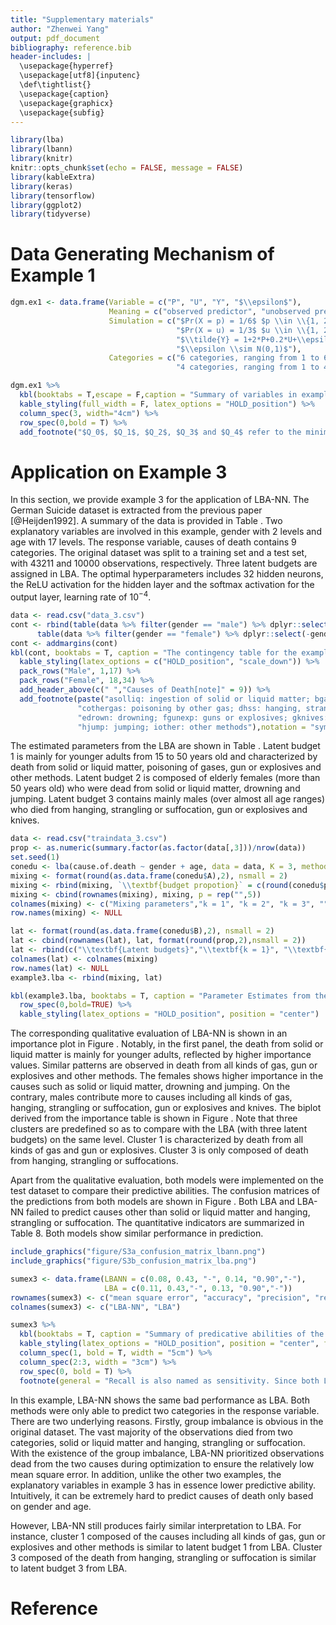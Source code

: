 ```yaml
---
title: "Supplementary materials"
author: "Zhenwei Yang"
output: pdf_document
bibliography: reference.bib
header-includes: |
  \usepackage{hyperref}
  \usepackage[utf8]{inputenc}
  \def\tightlist{}
  \usepackage{caption}
  \usepackage{graphicx}
  \usepackage{subfig}
---
```


\renewcommand{\thefigure}{S\arabic{figure}}
\setcounter{figure}{0}
\renewcommand{\thetable}{S\arabic{table}}
\setcounter{table}{0}
\renewcommand{\theequation}{S\arabic{equation}}
\setcounter{equation}{0}


```r
library(lba)
library(lbann)
library(knitr)
knitr::opts_chunk$set(echo = FALSE, message = FALSE)
library(kableExtra)
library(keras)
library(tensorflow)
library(ggplot2)
library(tidyverse)
```

# Data Generating Mechanism of Example 1
```r
dgm.ex1 <- data.frame(Variable = c("P", "U", "Y", "$\\epsilon$"),
                      Meaning = c("observed predictor", "unobserved predictor", "response variable", "error term"),
                      Simulation = c("$Pr(X = p) = 1/6$ $p \\in \\{1, 2, ..., 6\\}$", 
                                     "$Pr(X = u) = 1/3$ $u \\in \\{1, 2, 3\\}$",
                                     "$\\tilde{Y} = 1+2*P+0.2*U+\\epsilon$ Y was formed by categorizing $\\tilde{Y}$ at the boundary of $Q_0$, $Q_1$, $Q_2$, $Q_3$ and $Q_4$ [note]",
                                     "$\\epsilon \\sim N(0,1)$"),
                      Categories = c("6 categories, ranging from 1 to 6", "3 categories, ranging from 1 to 3",
                                     "4 categories, ranging from 1 to 4", "-"))

dgm.ex1 %>% 
  kbl(booktabs = T,escape = F,caption = "Summary of variables in example 1", valign = T) %>% 
  kable_styling(full_width = F, latex_options = "HOLD_position") %>% 
  column_spec(3, width="4cm") %>% 
  row_spec(0,bold = T) %>% 
  add_footnote("$Q_0$, $Q_1$, $Q_2$, $Q_3$ and $Q_4$ refer to the minimum, first quantile, second quantile, third quantile and maximum value of the data", escape = F, notation = "symbol", threeparttable = T)
```

# Application on Example 3
In this section, we provide example 3 for the application of LBA-NN. The German Suicide dataset is extracted from the previous paper [@Heijden1992]. A summary of the data is provided in Table \ref{tab:tabex3}. Two explanatory variables are involved in this example, gender with 2 levels and age with 17 levels. The response variable, causes of death contains 9 categories. The original dataset was split to a training set and a test set, with 43211 and 10000 observations, respectively. Three latent budgets are assigned in LBA. The optimal hyperparameters includes 32 hidden neurons, the ReLU activation for the hidden layer and the softmax activation for the output layer, learning rate of $10^{-4}$.

```r
data <- read.csv("data_3.csv")
cont <- rbind(table(data %>% filter(gender == "male") %>% dplyr::select(-gender)),
      table(data %>% filter(gender == "female") %>% dplyr::select(-gender)))
cont <- addmargins(cont)
kbl(cont, booktabs = T, caption = "The contingency table for the example data 3") %>% 
  kable_styling(latex_options = c("HOLD_position", "scale_down")) %>% 
  pack_rows("Male", 1,17) %>% 
  pack_rows("Female", 18,34) %>% 
  add_header_above(c(" ","Causes of Death[note]" = 9)) %>% 
  add_footnote(paste("asolliq: ingestion of solid or liquid matter; bgas: gas poisoning at home;",
               "cothergas: poisoning by other gas; dhss: hanging, strangling and suffocation;",
               "edrown: drowning; fgunexp: guns or explosives; gknives: knives, etc.;",
               "hjump: jumping; iother: other methods"),notation = "symbol")
```

The estimated parameters from the LBA are shown in Table \ref{tab:lbaex3}. Latent budget 1 is mainly for younger adults from 15 to 50 years old and characterized by death from solid or liquid matter, poisoning of gases, gun or explosives and other methods. Latent budget 2 is composed of elderly females (more than 50 years old) who were dead from solid or liquid matter, drowning and jumping. Latent budget 3 contains mainly males (over almost all age ranges) who died from hanging, strangling or suffocation, gun or explosives and knives.

```r
data <- read.csv("traindata_3.csv")
prop <- as.numeric(summary.factor(as.factor(data[,3]))/nrow(data))
set.seed(1)
conedu <- lba(cause.of.death ~ gender + age, data = data, K = 3, method = "ls", trace.lba = F)
mixing <- format(round(as.data.frame(conedu$A),2), nsmall = 2)
mixing <- rbind(mixing, `\\textbf{budget propotion}` = c(round(conedu$pk,2), ""))
mixing <- cbind(rownames(mixing), mixing, p = rep("",5))
colnames(mixing) <- c("Mixing parameters","k = 1", "k = 2", "k = 3", "")
row.names(mixing) <- NULL

lat <- format(round(as.data.frame(conedu$B),2), nsmall = 2)
lat <- cbind(rownames(lat), lat, format(round(prop,2),nsmall = 2))
lat <- rbind(c("\\textbf{Latent budgets}","\\textbf{k = 1}", "\\textbf{k = 2}", "\\textbf{k = 3}", "$p_{+j}$"), lat)
colnames(lat) <- colnames(mixing)
row.names(lat) <- NULL
example3.lba <- rbind(mixing, lat)

kbl(example3.lba, booktabs = T, caption = "Parameter Estimates from the Latent Budget Analysis of Example 3", align = "c", escape = F) %>% 
  row_spec(0,bold=TRUE) %>% 
  kable_styling(latex_options = "HOLD_position", position = "center") 
```

The corresponding qualitative evaluation of LBA-NN is shown in an importance plot in Figure \ref{fig:impex3}. Notably, in the first panel, the death from solid or liquid matter is mainly for younger adults, reflected by higher importance values. Similar patterns are observed in death from all kinds of gas, gun or explosives and other methods. The females shows higher importance in the causes such as solid or liquid matter, drowning and jumping. On the contrary, males contribute more to causes including all kinds of gas, hanging, strangling or suffocation, gun or explosives and knives. The biplot derived from the importance table is shown in Figure \ref{fig:bipex3}. Note that three clusters are predefined so as to compare with the LBA (with three latent budgets) on the same level. Cluster 1 is characterized by death from all kinds of gas and gun or explosives. Cluster 3 is only composed of death from hanging, strangling or suffocations. 

\begin{figure}[H]
\centering
\includegraphics[width=0.8\textwidth]{figure/S1_importance_plot_example_3.png}
\caption{The importance plots of example 3 from LBA-NN. (x axis: categories of 2 variables, gender and age; y axis: importance value; each grid: for the categories of the response variable, cause of death) \label{fig:impex3}}
\end{figure}

\begin{figure}[H]
\centering
\includegraphics[width=0.7\textwidth]{figure/S2_biplot_example_3.png}
\caption{The biplot of example 3 from LBA-NN. (three clusters were predefined; explanatory categories presented in inverted triangle; response categories presented in points)
\label{fig:bipex3}}
\end{figure}

Apart from the qualitative evaluation, both models were implemented on the test dataset to compare their predictive abilities. The confusion matrices of the predictions from both models are shown in Figure \ref{fig:S3}. Both LBA and LBA-NN failed to predict causes other than solid or liquid matter and hanging, strangling or suffocation. The quantitative indicators are summarized in Table 8. Both models show similar performance in prediction. 



```r
include_graphics("figure/S3a_confusion_matrix_lbann.png")
include_graphics("figure/S3b_confusion_matrix_lba.png")
```


```r
sumex3 <- data.frame(LBANN = c(0.08, 0.43, "-", 0.14, "0.90","-"),
                     LBA = c(0.11, 0.43,"-", 0.13, "0.90","-"))
rownames(sumex3) <- c("mean square error", "accuracy", "precision", "recall", "specificity", "f1-score")
colnames(sumex3) <- c("LBA-NN", "LBA")

sumex3 %>% 
  kbl(booktabs = T, caption = "Summary of predicative abilities of the two models for example 3", align = 'c') %>% 
  kable_styling(latex_options = "HOLD_position", position = "center", full_width = F) %>% 
  column_spec(1, bold = T, width = "5cm") %>% 
  column_spec(2:3, width = "3cm") %>% 
  row_spec(0, bold = T) %>% 
  footnote(general = "Recall is also named as sensitivity. Since both LBA-NN and the LBA fail to predict classes other than “asolliq” and “dhss”, the precision and f1-score for LBA and LBA-NN are NA.",threeparttable = T, fixed_small_size = T)
```

In this example, LBA-NN shows the same bad performance as LBA. Both methods were only able to predict two categories in the response variable. There are two underlying reasons. Firstly, group imbalance is obvious in the original dataset. The vast majority of the observations died from two categories, solid or liquid matter and hanging, strangling or suffocation. With the existence of the group imbalance, LBA-NN prioritized observations dead from the two causes during optimization to ensure the relatively low mean square error. In addition, unlike the other two examples, the explanatory variables in example 3 has in essence lower predictive ability. Intuitively, it can be extremely hard to predict causes of death only based on gender and age.

However, LBA-NN still produces fairly similar interpretation to LBA. For instance, cluster 1 composed of the causes including all kinds of gas, gun or explosives and other methods is similar to latent budget 1 from LBA. Cluster 3 composed of the death from hanging, strangling or suffocation is similar to latent budget 3 from LBA. 

# Reference